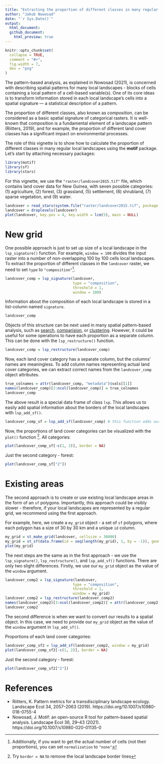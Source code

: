 ```yaml
---
title: "Extracting the proportion of different classes in many regular local landscapes"
author: "Jakub Nowosad"
date: "`r Sys.Date()`"
output: 
  html_document:
  github_document:
    html_preview: true
---
```


```r
knitr::opts_chunk$set(
  collapse = TRUE,
  comment = "#>",
  fig.width = 7,
  dev = "png"
)
```

The pattern-based analysis, as explained in Nowosad (2021), is concerned with describing spatial patterns for many local landscapes - blocks of cells containing a local pattern of a cell-based variable(s). 
One of its core ideas is to transform information stored in each local landscape's cells into a spatial signature — a statistical description of a pattern.

The proportion of different classes, also known as *composition*, can be considered as a basic spatial signature of categorical rasters.
It is well-known that composition is a fundamental element of a landscape pattern (Riitters, 2019), and for example, the proportion of different land cover classes has a significant impact on environmental processes. 

The role of this vignette is to show how to calculate the proportion of different classes in many regular local landscapes using the **motif** package. 
Let’s start by attaching necessary packages:

```r
library(motif)
library(sf)
library(stars)
```

For this vignette, we use the `"raster/landcover2015.tif"` file, which contains land cover data for New Guinea, with seven possible categories: (1) agriculture, (2) forest, (3) grassland, (5) settlement, (6) shrubland, (7) sparse vegetation, and (9) water.

```r
landcover = read_stars(system.file("raster/landcover2015.tif", package = "motif"))
landcover = droplevels(landcover)
plot(landcover, key.pos = 4, key.width = lcm(5), main = NULL)
```

# New grid

One possible approach is just to set up size of a local landscape in the `lsp_signature()` function. 
For example, `window = 100` divides the input raster into a number of non-overlapping 100 by 100 cells local landscapes.
To extract the proportion of different classes in the `landcover` raster, we need to set `type` to `"composition"`^[Additionally, if you want to get the actual number of cells (not their proportions), you can set `normalization` to `"none"`].

```r
landcover_comp = lsp_signature(landcover,
                               type = "composition", 
                               threshold = 1, 
                               window = 100)
```

Information about the composition of each local landscape is stored in a list-column named `signature`.

```r
landcover_comp
```

Objects of this structure can be next used in many spatial pattern-based analysis, such as [search](https://nowosad.github.io/motif/articles/articles/v3_search.html), [comparision](https://nowosad.github.io/motif/articles/articles/v4_compare.html), or [clustering](https://nowosad.github.io/motif/articles/articles/v5_cluster.html).
However, it could be useful for some operations to have each proportion as a separate column.
This can be done with the `lsp_restructure()` function.

```r
landcover_comp = lsp_restructure(landcover_comp)
```

Now, each land cover category has a separate column, but the columns' names are meaningless.
To add column names representing actual land cover categories, we can extract correct names from the `landcover_comp` object attributes. 

```r
true_colnames = attr(landcover_comp, "metadata")$vals[[1]]
names(landcover_comp)[3:ncol(landcover_comp)] = true_colnames
landcover_comp
```

The above result is a special data frame of class `lsp`.
This allows us to easily add spatial information about the borders of the local landscapes with `lsp_add_sf()`.

```r
landcover_comp_sf = lsp_add_sf(landcover_comp) # this function adds our grid as an sf object
```

Now, the proportions of land cover categories can be visualized with the `plot()` function ^[Try `border = NA` to remove the local landscape border lines].
All categories:

```r
plot(landcover_comp_sf[-c(1, 2)], border = NA)
```

Just the second category - forest:

```r
plot(landcover_comp_sf["2"])
```

# Existing areas

The second approach is to create or use existing local landscape areas in the form of an `sf` polygons.
Importantly, this approach could be visibly slower - therefore, if your local landscapes are represented by a regular grid, we recommend using the first approach.

For example, here, we create a `my_grid` object - a set of `sf` polygons, where each polygon has a size of 30 by 30 km and a unique `id` column.

```r
my_grid = st_make_grid(landcover, cellsize = 30000)
my_grid = st_sf(data.frame(id = seq(length(my_grid), 1, by = -1)), geom = my_grid)
plot(my_grid)
```

The next steps are the same as in the first approach - we use the `lsp_signature()`, `lsp_restructure()`, and `lsp_add_sf()` functions.
There are only two slight differences.
Firstly, we use our `my_grid` object as the value of the `window` argument.

```r
landcover_comp2 = lsp_signature(landcover,
                               type = "composition", 
                               threshold = 1,
                               window = my_grid)
landcover_comp2 = lsp_restructure(landcover_comp2)
names(landcover_comp2)[3:ncol(landcover_comp2)] = attr(landcover_comp2, "metadata")$vals[[1]]
landcover_comp2
```

The second difference is when we want to convert our results to a spatial object.
In this case, we need to provide our `my_grid` object as the value of the `window` argument in `lsp_add_sf()`.

Proportions of each land cover categories:
```r
landcover_comp_sf2 = lsp_add_sf(landcover_comp2, window = my_grid)
plot(landcover_comp_sf2[-c(1, 2)], border = NA)
```

Just the second category - forest:

```r
plot(landcover_comp_sf2["2"])
```

# References

- Riitters, K. Pattern metrics for a transdisciplinary landscape ecology. Landscape Ecol 34, 2057–2063 (2019). https://doi.org/10.1007/s10980-018-0755-4
- Nowosad, J. Motif: an open-source R tool for pattern-based spatial analysis. Landscape Ecol 36, 29–43 (2021). https://doi.org/10.1007/s10980-020-01135-0
